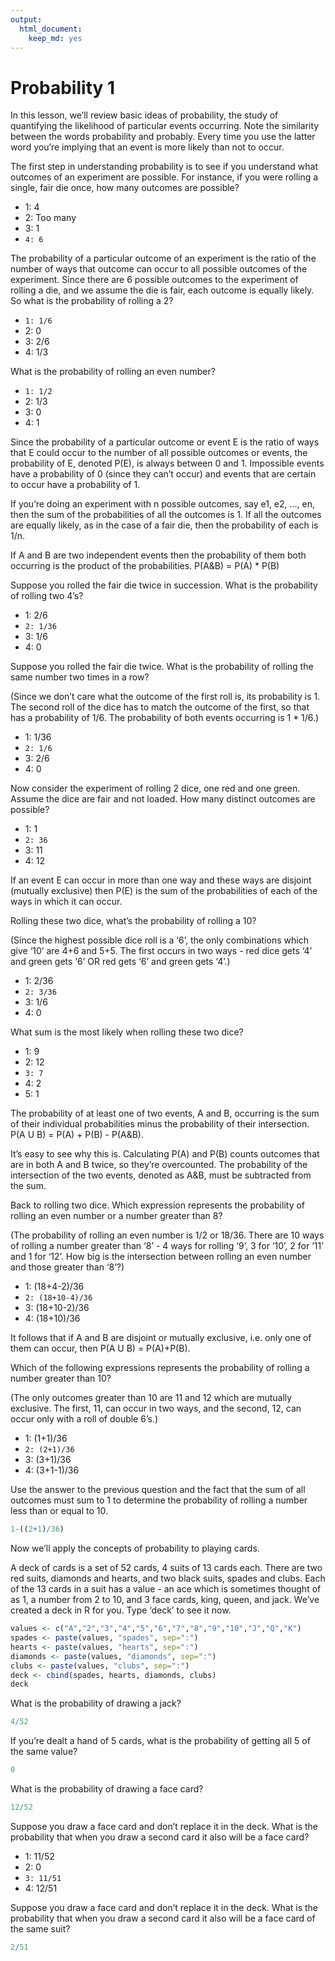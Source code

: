 ```yaml
---
output:
  html_document:
    keep_md: yes
---
```

# Probability 1

In this lesson, we'll review basic ideas of probability, the study of quantifying the likelihood of particular events occurring. Note the similarity between the words probability and probably. Every time you use the latter word you're implying that an event is more likely than not to occur.

The first step in understanding probability is to see if you understand what outcomes of an experiment are possible. For instance, if you were rolling a single, fair die once, how many outcomes are possible?

* 1: 4
* 2: Too many
* 3: 1
* `4: 6`

The probability of a particular outcome of an experiment is the ratio of the number of ways that outcome can occur to all possible outcomes of the experiment. Since there are 6 possible outcomes to the experiment of rolling a die, and we assume the die is fair, each outcome is equally likely. So what is the probability of rolling a 2?

* `1: 1/6`
* 2: 0
* 3: 2/6
* 4: 1/3

What is the probability of rolling an even number?

* `1: 1/2`
* 2: 1/3
* 3: 0
* 4: 1

Since the probability of a particular outcome or event E is the ratio of ways that E could occur to the number of all possible outcomes or events, the probability of E, denoted P(E), is always between 0 and 1. Impossible events have a probability of 0 (since they can't occur) and events that are certain to occur have a probability of 1.

If you're doing an experiment with n possible outcomes, say e1, e2, ..., en, then the sum of the probabilities of all the outcomes is 1. If all the outcomes are equally likely, as in the case of a fair die, then the probability of each is 1/n.

If A and B are two independent events then the probability of them both occurring is the product of the probabilities. P(A&B) = P(A) * P(B)

Suppose you rolled the fair die twice in succession. What is the probability of rolling two 4's?

* 1: 2/6
* `2: 1/36`
* 3: 1/6
* 4: 0

Suppose you rolled the fair die twice. What is the probability of rolling the same number two times in a row?

(Since we don't care what the outcome of the first roll is, its probability is 1. The second roll of the dice has to match the outcome of the first, so that has a probability of 1/6. The probability of both events occurring is 1 * 1/6.)

* 1: 1/36
* `2: 1/6`
* 3: 2/6
* 4: 0

Now consider the experiment of rolling 2 dice, one red and one green. Assume the dice are fair and not loaded. How many distinct outcomes are possible?

* 1: 1
* `2: 36`
* 3: 11
* 4: 12

If an event E can occur in more than one way and these ways are disjoint (mutually exclusive) then P(E) is the sum of the probabilities of each of the ways in which it can occur.

Rolling these two dice, what's the probability of rolling a 10?

(Since the highest possible dice roll is a '6', the only combinations which give '10' are 4+6 and
 5+5. The first occurs in two ways - red dice gets '4' and green gets '6' OR red gets '6' and green gets '4'.)
 
* 1: 2/36
* `2: 3/36`
* 3: 1/6
* 4: 0

What sum is the most likely when rolling these two dice?

* 1: 9
* 2: 12
* `3: 7`
* 4: 2
* 5: 1

The probability of at least one of two events, A and B, occurring is the sum of their individual probabilities minus the probability of their intersection. P(A U B) = P(A) + P(B) - P(A&B).

It's easy to see why this is. Calculating P(A) and P(B) counts outcomes that are in both A and B twice, so they're overcounted. The probability of the intersection of the two events, denoted as A&B, must be subtracted from the sum.

Back to rolling two dice. Which expression represents the probability of rolling an even number or a number greater than 8?

(The probability of rolling an even number is 1/2 or 18/36. There are 10 ways of rolling a number greater than '8' - 4 ways for rolling '9', 3 for '10', 2 for '11' and 1 for '12'. How big is the intersection between rolling an even number and those greater than '8'?)

* 1: (18+4-2)/36
* `2: (18+10-4)/36`
* 3: (18+10-2)/36
* 4: (18+10)/36

It follows that if A and B are disjoint or mutually exclusive, i.e. only one of them can occur, then P(A U B) = P(A)+P(B).

Which of the following expressions represents the probability of rolling a number greater than 10?

(The only outcomes greater than 10 are 11 and 12 which are mutually exclusive. The first, 11, can occur in two ways, and the second, 12, can occur only with a roll of double 6's.)

* 1: (1+1)/36
* `2: (2+1)/36`
* 3: (3+1)/36
* 4: (3+1-1)/36

Use the answer to the previous question and the fact that the sum of all outcomes must sum to 1 to determine the probability of rolling a number less than or equal to 10.

```r
1-((2+1)/36)
```

Now we'll apply the concepts of probability to playing cards.

A deck of cards is a set of 52 cards, 4 suits of 13 cards each. There are two red suits, diamonds and hearts, and two black suits, spades and clubs. Each of the 13 cards in a suit has a value - an ace which is sometimes thought of as 1, a number from 2 to 10, and 3 face cards, king, queen, and jack. We've created a deck in R for you. Type 'deck' to see it now.

```r
values <- c("A","2","3","4","5","6","7","8","9","10","J","Q","K")
spades <- paste(values, "spades", sep=":")
hearts <- paste(values, "hearts", sep=":")
diamonds <- paste(values, "diamonds", sep=":")
clubs <- paste(values, "clubs", sep=":")
deck <- cbind(spades, hearts, diamonds, clubs)
deck
```

What is the probability of drawing a jack?

```r
4/52
```

If you're dealt a hand of 5 cards, what is the probability of getting all 5 of the same value?

```r
0
```

What is the probability of drawing a face card?

```r
12/52
```

Suppose you draw a face card and don't replace it in the deck. What is the probability that when you draw a second card it also will be a face card?

* 1: 11/52
* 2: 0
* `3: 11/51`
* 4: 12/51

Suppose you draw a face card and don't replace it in the deck. What is the probability that when you draw a second card it also will be a face card of the same suit?

```r
2/51
```